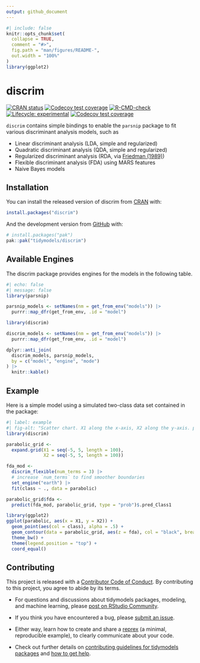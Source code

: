```yaml
---
output: github_document
---
```


<!-- README.md is generated from README.Rmd. Please edit that file -->

```r
#| include: false
knitr::opts_chunk$set(
  collapse = TRUE,
  comment = "#>",
  fig.path = "man/figures/README-",
  out.width = "100%"
)
library(ggplot2)
```

# discrim

<!-- badges: start -->
[![CRAN status](https://www.r-pkg.org/badges/version/discrim)](https://cran.r-project.org/package=discrim)
[![Codecov test coverage](https://codecov.io/gh/tidymodels/discrim/branch/main/graph/badge.svg)](https://app.codecov.io/gh/tidymodels/discrim?branch=main)
[![R-CMD-check](https://github.com/tidymodels/discrim/actions/workflows/R-CMD-check.yaml/badge.svg)](https://github.com/tidymodels/discrim/actions/workflows/R-CMD-check.yaml)
[![Lifecycle: experimental](https://img.shields.io/badge/lifecycle-experimental-orange.svg)](https://lifecycle.r-lib.org/articles/stages.html)
[![Codecov test coverage](https://codecov.io/gh/tidymodels/discrim/graph/badge.svg)](https://app.codecov.io/gh/tidymodels/discrim)
<!-- badges: end -->

`discrim` contains simple bindings to enable the `parsnip` package to fit various discriminant analysis models, such as 

-   Linear discriminant analysis (LDA, simple and regularized)
-   Quadratic discriminant analysis (QDA, simple and regularized)
 * Regularized discriminant analysis (RDA, via [Friedman (1989)](https://scholar.google.com/scholar?hl=en&as_sdt=0%2C7&q=%22Regularized+Discriminant+Analysis%22&btnG=))
 * Flexible discriminant analysis (FDA) using MARS features
 * Naive Bayes models
 
## Installation

You can install the released version of discrim from [CRAN](https://CRAN.R-project.org) with:

``` r
install.packages("discrim")
```

And the development version from [GitHub](https://github.com/) with:

``` r
# install.packages("pak")
pak::pak("tidymodels/discrim")
```
  
## Available Engines

The discrim package provides engines for the models in the following table.

```r
#| echo: false
#| message: false
library(parsnip)

parsnip_models <- setNames(nm = get_from_env("models")) |>
  purrr::map_dfr(get_from_env, .id = "model")

library(discrim)

discrim_models <- setNames(nm = get_from_env("models")) |>
  purrr::map_dfr(get_from_env, .id = "model")

dplyr::anti_join(
  discrim_models, parsnip_models, 
  by = c("model", "engine", "mode")
) |>
  knitr::kable()
```

## Example

Here is a simple model using a simulated two-class data set contained in the package:

```r
#| label: example
#| fig-alt: "Scatter chart. X1 along the x-axis, X2 along the y-axis. points are scattered, with a trend between X1 and X2. Most of the middle points are colored and labeled Class2, with the remaining points labeled Class1. Two connected straight lines, doing its best to separate the two classes."
library(discrim)

parabolic_grid <-
  expand.grid(X1 = seq(-5, 5, length = 100),
              X2 = seq(-5, 5, length = 100))

fda_mod <-
  discrim_flexible(num_terms = 3) |>
  # increase `num_terms` to find smoother boundaries
  set_engine("earth") |>
  fit(class ~ ., data = parabolic)

parabolic_grid$fda <-
  predict(fda_mod, parabolic_grid, type = "prob")$.pred_Class1

library(ggplot2)
ggplot(parabolic, aes(x = X1, y = X2)) +
  geom_point(aes(col = class), alpha = .5) +
  geom_contour(data = parabolic_grid, aes(z = fda), col = "black", breaks = .5) +
  theme_bw() +
  theme(legend.position = "top") +
  coord_equal()
```

## Contributing

This project is released with a [Contributor Code of Conduct](https://contributor-covenant.org/version/2/1/CODE_OF_CONDUCT.html). By contributing to this project, you agree to abide by its terms.

- For questions and discussions about tidymodels packages, modeling, and machine learning, please [post on RStudio Community](https://community.rstudio.com/new-topic?category_id=15&tags=tidymodels,question).

- If you think you have encountered a bug, please [submit an issue](https://github.com/tidymodels/discrim/issues).

- Either way, learn how to create and share a [reprex](https://reprex.tidyverse.org/articles/articles/learn-reprex.html) (a minimal, reproducible example), to clearly communicate about your code.

- Check out further details on [contributing guidelines for tidymodels packages](https://www.tidymodels.org/contribute/) and [how to get help](https://www.tidymodels.org/help/).
